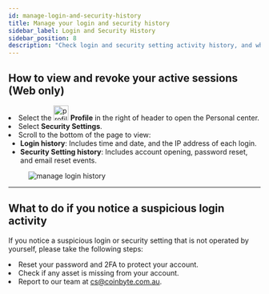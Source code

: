 ```yaml
---
id: manage-login-and-security-history
title: Manage your login and security history
sidebar_label: Login and Security History
sidebar_position: 8
description: "Check login and security setting activity history, and what to do if you notice suspicious activity on CoinByte."
---
```



## How to view and revoke your active sessions (Web only)
<CoinByteButton text="Change your email address" link="/account/change-email" />

<RoundStepList>
 <li>Select the <img src={useBaseUrl('/img/general/profile-center-web.png')} alt="profile icon" width="30" /> <strong>Profile</strong> in the right of header to open the Personal center.</li>
  <li>Select <strong>Security Settings</strong>.</li>
  <li>
    Scroll to the bottom of the page to view:
    <ul>
      <li><strong>Login history</strong>: Includes time and date, and the IP address of each login.</li>
      <li><strong>Security Setting history</strong>: Includes account opening, password reset, and email reset events.</li>
    </ul>

<figure style={{ textAlign: 'center' }}>
  <img src={useBaseUrl('/img/account-security/verification-and-security/manage-your-login-and-security-history/1.png')} alt="manage login history" style={{ width: 500 }} />
</figure>

  </li>
</RoundStepList>

---

## What to do if you notice a suspicious login activity


If you notice a suspicious login or security setting that is not operated by yourself, please take the following steps:


<TickList>
  <li>Reset your password and 2FA to protect your account.</li>
  <li>Check if any asset is missing from your account.</li>
  <li>Report to our team at <a href="mailto:cs@coinbyte.com.au">cs@coinbyte.com.au</a>.</li>
</TickList>

<RelatedArticles category="account-security" />
